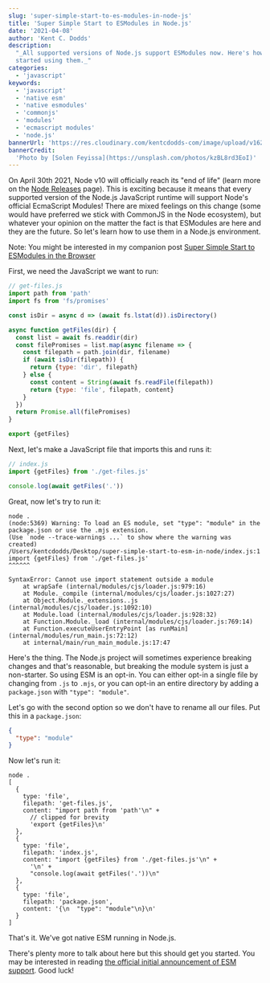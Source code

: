 ```yaml
---
slug: 'super-simple-start-to-es-modules-in-node-js'
title: 'Super Simple Start to ESModules in Node.js'
date: '2021-04-08'
author: 'Kent C. Dodds'
description:
  "_All supported versions of Node.js support ESModules now. Here's how to get
  started using them._"
categories:
  - 'javascript'
keywords:
  - 'javascript'
  - 'native esm'
  - 'native esmodules'
  - 'commonjs'
  - 'modules'
  - 'ecmascript modules'
  - 'node.js'
bannerUrl: 'https://res.cloudinary.com/kentcdodds-com/image/upload/v1625033378/kentcdodds.com/content/blog/super-simple-start-to-es-modules-in-node-js/banner.jpg'
bannerCredit:
  'Photo by [Solen Feyissa](https://unsplash.com/photos/kzBL8rd3EoI)'
---
```


On April 30th 2021, Node v10 will officially reach its "end of life" (learn
more on the [Node Releases](https://nodejs.org/en/about/releases/) page). This
is exciting because it means that every supported version of the Node.js
JavaScript runtime will support Node's official EcmaScript Modules! There are
mixed feelings on this change (some would have preferred we stick with CommonJS
in the Node ecosystem), but whatever your opinion on the matter the fact is that
ESModules are here and they are the future. So let's learn how to use them in a
Node.js environment.

Note: You might be interested in my companion post
[Super Simple Start to ESModules in the Browser](/blog/super-simple-start-to-es-modules-in-the-browser)

First, we need the JavaScript we want to run:

```javascript
// get-files.js
import path from 'path'
import fs from 'fs/promises'

const isDir = async d => (await fs.lstat(d)).isDirectory()

async function getFiles(dir) {
  const list = await fs.readdir(dir)
  const filePromises = list.map(async filename => {
    const filepath = path.join(dir, filename)
    if (await isDir(filepath)) {
      return {type: 'dir', filepath}
    } else {
      const content = String(await fs.readFile(filepath))
      return {type: 'file', filepath, content}
    }
  })
  return Promise.all(filePromises)
}

export {getFiles}
```

Next, let's make a JavaScript file that imports this and runs it:

```javascript
// index.js
import {getFiles} from './get-files.js'

console.log(await getFiles('.'))
```

Great, now let's try to run it:

```
node .
(node:5369) Warning: To load an ES module, set "type": "module" in the package.json or use the .mjs extension.
(Use `node --trace-warnings ...` to show where the warning was created)
/Users/kentcdodds/Desktop/super-simple-start-to-esm-in-node/index.js:1
import {getFiles} from './get-files.js'
^^^^^^

SyntaxError: Cannot use import statement outside a module
    at wrapSafe (internal/modules/cjs/loader.js:979:16)
    at Module._compile (internal/modules/cjs/loader.js:1027:27)
    at Object.Module._extensions..js (internal/modules/cjs/loader.js:1092:10)
    at Module.load (internal/modules/cjs/loader.js:928:32)
    at Function.Module._load (internal/modules/cjs/loader.js:769:14)
    at Function.executeUserEntryPoint [as runMain] (internal/modules/run_main.js:72:12)
    at internal/main/run_main_module.js:17:47
```

Here's the thing. The Node.js project will sometimes experience breaking changes
and that's reasonable, but breaking the module system is just a non-starter. So
using ESM is an opt-in. You can either opt-in a single file by changing from
`.js` to `.mjs`, or you can opt-in an entire directory by adding a
`package.json` with `"type": "module"`.

Let's go with the second option so we don't have to rename all our files. Put
this in a `package.json`:

```json
{
  "type": "module"
}
```

Now let's run it:

```
node .
[
  {
    type: 'file',
    filepath: 'get-files.js',
    content: "import path from 'path'\n" +
      // clipped for brevity
      'export {getFiles}\n'
  },
  {
    type: 'file',
    filepath: 'index.js',
    content: "import {getFiles} from './get-files.js'\n" +
      '\n' +
      "console.log(await getFiles('.'))\n"
  },
  {
    type: 'file',
    filepath: 'package.json',
    content: '{\n  "type": "module"\n}\n'
  }
]
```

That's it. We've got native ESM running in Node.js.

There's plenty more to talk about here but this should get you started. You may
be interested in reading
[the official initial announcement of ESM support](https://nodejs.medium.com/announcing-core-node-js-support-for-ecmascript-modules-c5d6dc29b663).
Good luck!
